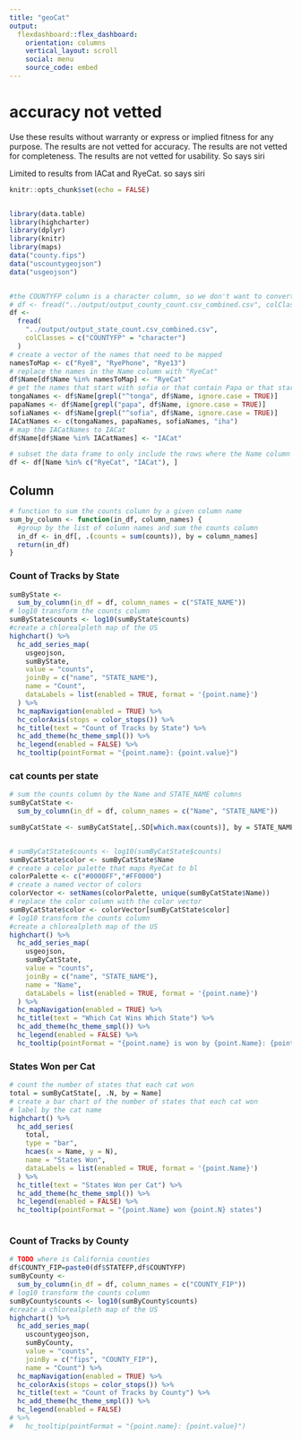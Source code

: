 ```yaml
---
title: "geoCat"
output: 
  flexdashboard::flex_dashboard:
    orientation: columns
    vertical_layout: scroll
    social: menu
    source_code: embed
---
```


# accuracy not vetted

Use these results without warranty or express or implied fitness for any purpose.  The results are not vetted for accuracy.  The results are not vetted for completeness.  The results are not vetted for usability. So says siri

Limited to results from IACat and RyeCat. so says siri

```r
knitr::opts_chunk$set(echo = FALSE)


library(data.table)
library(highcharter)
library(dplyr)
library(knitr)
library(maps)
data("county.fips")
data("uscountygeojson")
data("usgeojson")


#the COUNTYFP column is a character column, so we don't want to convert it to numeric
# df <- fread("../output/output_county_count.csv_combined.csv", colClasses = c("COUNTYFP" = "character"))
df <-
  fread(
    "../output/output_state_count.csv_combined.csv",
    colClasses = c("COUNTYFP" = "character")
  )
# create a vector of the names that need to be mapped
namesToMap <- c("Rye8", "RyePhone", "Rye13")
# replace the names in the Name column with "RyeCat"
df$Name[df$Name %in% namesToMap] <- "RyeCat"
# get the names that start with sofia or that contain Papa or that start with tonga
tongaNames <- df$Name[grepl("^tonga", df$Name, ignore.case = TRUE)]
papaNames <- df$Name[grepl("papa", df$Name, ignore.case = TRUE)]
sofiaNames <- df$Name[grepl("^sofia", df$Name, ignore.case = TRUE)]
IACatNames <- c(tongaNames, papaNames, sofiaNames, "iha")
# map the IACatNames to IACat
df$Name[df$Name %in% IACatNames] <- "IACat"

# subset the data frame to only include the rows where the Name column is equal to "RyeCat" or "IACat"
df <- df[Name %in% c("RyeCat", "IACat"), ]
```

Column {data-width=650}
-----------------------------------------------------------------------


```r


# function to sum the counts column by a given column name
sum_by_column <- function(in_df, column_names) {
  #group by the list of column names and sum the counts column
  in_df <- in_df[, .(counts = sum(counts)), by = column_names]
  return(in_df)
}

```

### Count of Tracks by State
```r
sumByState <-
  sum_by_column(in_df = df, column_names = c("STATE_NAME"))
# log10 transform the counts column
sumByState$counts <- log10(sumByState$counts)
#create a chlorealpleth map of the US
highchart() %>%
  hc_add_series_map(
    usgeojson,
    sumByState,
    value = "counts",
    joinBy = c("name", "STATE_NAME"),
    name = "Count",
    dataLabels = list(enabled = TRUE, format = '{point.name}')
  ) %>%
  hc_mapNavigation(enabled = TRUE) %>%
  hc_colorAxis(stops = color_stops()) %>%
  hc_title(text = "Count of Tracks by State") %>%
  hc_add_theme(hc_theme_smpl()) %>%
  hc_legend(enabled = FALSE) %>%
  hc_tooltip(pointFormat = "{point.name}: {point.value}")

```

### cat counts per state

```r
# sum the counts column by the Name and STATE_NAME columns
sumByCatState <-
  sum_by_column(in_df = df, column_names = c("Name", "STATE_NAME"))

sumByCatState <- sumByCatState[,.SD[which.max(counts)], by = STATE_NAME]


# sumByCatState$counts <- log10(sumByCatState$counts)
sumByCatState$color <- sumByCatState$Name
# create a color palette that maps RyeCat to bl
colorPalette <- c("#0000FF","#FF0000")
# create a named vector of colors
colorVector <- setNames(colorPalette, unique(sumByCatState$Name))
# replace the color column with the color vector
sumByCatState$color <- colorVector[sumByCatState$color]
# log10 transform the counts column
#create a chlorealpleth map of the US
highchart() %>%
  hc_add_series_map(
    usgeojson,
    sumByCatState,
    value = "counts",
    joinBy = c("name", "STATE_NAME"),
    name = "Name",
    dataLabels = list(enabled = TRUE, format = '{point.name}')
  ) %>%
  hc_mapNavigation(enabled = TRUE) %>%
  hc_title(text = "Which Cat Wins Which State") %>%
  hc_add_theme(hc_theme_smpl()) %>%
  hc_legend(enabled = FALSE) %>%
  hc_tooltip(pointFormat = "{point.name} is won by {point.Name}: {point.value} total tracks")


```

### States Won per Cat

```r
# count the number of states that each cat won
total = sumByCatState[, .N, by = Name]
# create a bar chart of the number of states that each cat won
# label by the cat name
highchart() %>%
  hc_add_series(
    total,
    type = "bar",
    hcaes(x = Name, y = N),
    name = "States Won",
    dataLabels = list(enabled = TRUE, format = '{point.Name}')
  ) %>%
  hc_title(text = "States Won per Cat") %>%
  hc_add_theme(hc_theme_smpl()) %>%
  hc_legend(enabled = FALSE) %>%
  hc_tooltip(pointFormat = "{point.Name} won {point.N} states")



```
### Count of Tracks by County



```r
# TODO where is California counties
df$COUNTY_FIP=paste0(df$STATEFP,df$COUNTYFP)
sumByCounty <-
  sum_by_column(in_df = df, column_names = c("COUNTY_FIP"))
# log10 transform the counts column
sumByCounty$counts <- log10(sumByCounty$counts)
#create a chlorealpleth map of the US
highchart() %>%
  hc_add_series_map(
    uscountygeojson,
    sumByCounty,
    value = "counts",
    joinBy = c("fips", "COUNTY_FIP"),
    name = "Count") %>%
  hc_mapNavigation(enabled = TRUE) %>%
  hc_colorAxis(stops = color_stops()) %>%
  hc_title(text = "Count of Tracks by County") %>%
  hc_add_theme(hc_theme_smpl()) %>%
  hc_legend(enabled = FALSE) 
# %>%
#   hc_tooltip(pointFormat = "{point.name}: {point.value}")

```
